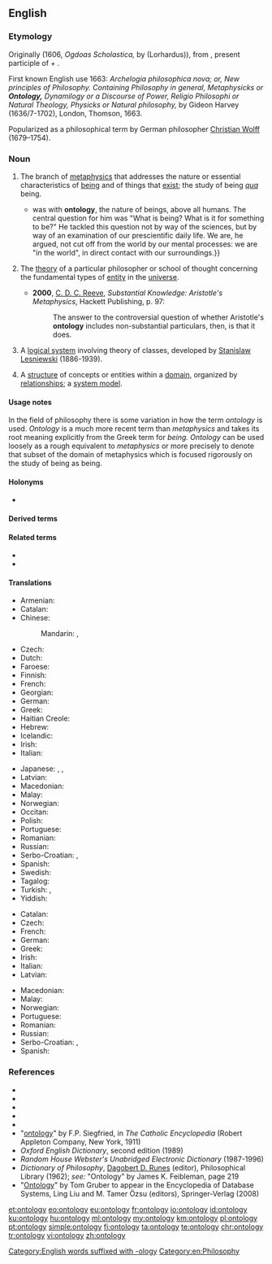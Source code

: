 ==English==
{{wikipedia}}

===Etymology===
Originally {{etyl|la|en}} {{m|la|ontologia}} (1606, ''Ogdoas Scholastica,'' by {{w|Jacob Lorhard}} (Lorhardus)), from {{etyl|grc|en}} {{m|grc|ὤν||on}}, present participle of {{m|grc|εἰμί||being, existing, essence}} + {{m|grc|λόγος||account}}.

First known English use 1663: ''Archelogia philosophica nova; or, New principles of Philosophy. Containing Philosophy in general, Metaphysicks or '''Ontology,''' Dynamilogy or a Discourse of Power, Religio Philosophi or Natural Theology, Physicks or Natural philosophy,'' by Gideon Harvey (1636/7-1702), London, Thomson, 1663.

Popularized as a philosophical term by German philosopher [[w:Christian Wolff (philosopher)|Christian Wolff]] (1679–1754).

===Noun===
{{en-noun|ontologies}}

# {{lb|en|uncountable|philosophy}} The branch of [[metaphysics]] that addresses the nature or essential characteristics of [[being]] and of things that [[exist]]; the study of being ''[[qua]]'' being.
#* {{quote-journal|author=Michael Inwood|title=Martin Heidegger: the philosopher who fell for Hitler &#91;print version: Hitler's philosopher&#93;|url=http://www.telegraph.co.uk/culture/books/10739165/Martin-Heidegger-the-philosopher-who-fell-for-Hitler.html|work={{w|The Daily Telegraph}} (Review)|location=London|date=12 April 2014|page=R10|passage=[[w:Martin Heidegger|&#91;Martin&#93; Heidegger]]'s concern {{...}} was with '''ontology''', the nature of beings, above all humans. The central question for him was "What is being? What is it for something to be?" He tackled this question not by way of the sciences, but by way of an examination of our prescientific daily life. We are, he argued, not cut off from the world by our mental processes: we are "in the world", in direct contact with our surroundings.}}
# {{lb|en|countable|philosophy}} The [[theory]] of a particular philosopher or school of thought concerning the fundamental types of [[entity]] in the [[universe]].
#* '''2000''', [[w:C. D. C. Reeve|C. D. C. Reeve]], ''Substantial Knowledge: Aristotle's Metaphysics'', Hackett Publishing, p. 97:
#*: The answer to the controversial question of whether Aristotle's '''ontology''' includes non-substantial particulars, then, is that it does.
# {{lb|en|logic}} A [[logical system]] involving theory of classes, developed by [[w:Stanislaw_Lesniewski|Stanislaw Lesniewski]] (1886-1939).
# {{lb|en|computer science|information science}} A [[structure]] of concepts or entities within a [[domain]], organized by [[relationship]]s; a [[system model]].

====Usage notes====
In the field of philosophy there is some variation in how the term ''ontology'' is used. ''Ontology'' is a much more recent term than ''metaphysics'' and takes its root meaning explicitly from the Greek term for ''being.'' ''Ontology'' can be used loosely as a rough equivalent to ''metaphysics'' or more precisely to denote that subset of the domain of metaphysics which is focused rigorously on the study of being as being.

====Holonyms====
* {{l|en|metaphysics}}

====Derived terms====
{{der3
|[[formal ontology]]
|[[ontologic]]
|[[ontological]]
|[[ontologise]]
|[[ontologist]]
|[[ontologistic]]
|[[ontologize]]
}}

====Related terms====
* {{l|en|ontic}}
* {{l|en|ontically}}

====Translations====
{{trans-top|study of being}}
* Armenian: {{t+|hy|գոյաբանություն}}
* Catalan: {{t|ca|ontologia|f}}
* Chinese:
*: Mandarin: {{t+|cmn|本體論|sc=Hani}}, {{t+|cmn|本体论|tr=běntǐlùn|sc=Hani}}
* Czech: {{t+|cs|ontologie|f}}
* Dutch: {{t+|nl|ontologie}}
* Faroese: {{t|fo|verufrøði|f}}
* Finnish: {{t+|fi|ontologia}}
* French: {{t+|fr|ontologie|f}}
* Georgian: {{t|ka|ონთოლოგია}}
* German: {{t+|de|Ontologie|f}}
* Greek: {{t+|el|οντολογία|f}}
* Haitian Creole: {{t|ht|ontoloji}}
* Hebrew: {{t+|he|אונטולוגיה|tr=ontológia|f}}
* Icelandic: {{t|is|verufræði|f}}
* Irish: {{t|ga|ointeolaíocht|f}}
* Italian: {{t+|it|ontologia|f}}
{{trans-mid}}
* Japanese: {{t|ja|存在論|tr=そんざいろん, sonzairon|sc=Jpan}}, {{t|ja|オントロジー|tr=ontorojī|sc=Jpan}}, {{t|ja|本体論|tr=ほんたいろん, hontairon|sc=Jpan}}
* Latvian: {{t|lv|ontoloģija|f}}
* Macedonian: {{t|mk|онтологија|f|tr=ontológija|sc=Cyrl}}
* Malay: {{t|ms|ontologi}}
* Norwegian: {{t|no|ontologi|m}}
* Occitan: {{t|oc|ontologia}}
* Polish: {{t+|pl|ontologia}}
* Portuguese: {{t+|pt|ontologia|f}}
* Romanian: {{t+|ro|ontologie}}
* Russian: {{t+|ru|онтоло́гия|f}}
* Serbo-Croatian: {{t+|sh|ontològija|f}}, {{t|sh|онтологија|f}}
* Spanish: {{t+|es|ontología|f}}
* Swedish: {{t+|sv|ontologi|c}}
* Tagalog: {{t|tl|dalubmagingan}}
* Turkish: {{t|tr|varlık felsefesi}}, {{t+|tr|ontoloji}}
* Yiddish: {{t|yi|אָנטאָלאָגיע|f}}
{{trans-bottom}}

{{trans-top|system model in computer science}}
* Catalan: {{t|ca|ontologia|f}}
* Czech: {{t+|cs|ontologie|f}}
* French: {{t+|fr|ontologie}}
* German: {{t+|de|Ontologie|f}}
* Greek: {{t+|el|οντολογία|f}}
* Irish: {{t|ga|ointeolaíocht|f}}
* Italian: {{t+|it|ontologia|f}}
* Latvian: {{t|lv|ontoloģija|f}}
{{trans-mid}}
* Macedonian: {{t|mk|онтологија|f|tr=ontológija|sc=Cyrl}}
* Malay: {{t|ms|ontologi}}
* Norwegian: {{t|no|ontologi|m}}
* Portuguese: {{t+|pt|ontologia|f}}
* Romanian: {{t+|ro|ontologie|f}}
* Russian: {{t+|ru|онтоло́гия|f}}
* Serbo-Croatian: {{t+|sh|ontològija|f}}, {{t|sh|онтологија|f}}
* Spanish: {{t+|es|ontología}}
{{trans-bottom}}

===References===
* {{R:Webster 1828}}
* {{R:Webster 1913|ontology}}
* {{R:Dictionary.com}}
* {{R:Encarta}}
* {{R:COED}}
* "[http://www.newadvent.org/cathen/11258a.htm ontology]" by F.P. Siegfried, in ''The Catholic Encyclopedia'' (Robert Appleton Company, New York, 1911)
* ''Oxford English Dictionary'', second edition (1989)
* ''Random House Webster's Unabridged Electronic Dictionary'' (1987-1996)
* ''Dictionary of Philosophy'', [[w:Dagobert D. Runes|Dagobert D. Runes]] (editor), Philosophical Library (1962); ''see:'' "Ontology" by James K. Feibleman, page 219
* "[http://tomgruber.org/writing/ontology-definition-2007.htm Ontology]" by Tom Gruber to appear in the Encyclopedia of Database Systems, Ling Liu and M. Tamer Özsu (editors), Springer-Verlag (2008)

[[Category:English words suffixed with -ology]]
[[Category:en:Philosophy]]

[[et:ontology]]
[[eo:ontology]]
[[eu:ontology]]
[[fr:ontology]]
[[io:ontology]]
[[id:ontology]]
[[ku:ontology]]
[[hu:ontology]]
[[ml:ontology]]
[[my:ontology]]
[[km:ontology]]
[[pl:ontology]]
[[pt:ontology]]
[[simple:ontology]]
[[fi:ontology]]
[[ta:ontology]]
[[te:ontology]]
[[chr:ontology]]
[[tr:ontology]]
[[vi:ontology]]
[[zh:ontology]]
